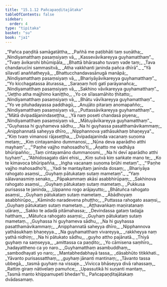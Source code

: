 ```yaml
---
title: "15.1.12 Pañcapaṇḍitajātaka"
tableOfContents: false
sidebar:
  order: 4
type: "tipitaka"
basket: "su"
book: "ja1"
---
```



<DynamicBreadcrumb />

<Division number="315" book="ja1" bookNo="22" page="347">

<Paragraph number="3178" type="verses" book="ja1">
_“Pañca paṇḍitā samāgatāttha,_  
_Pañhā me paṭibhāti taṃ suṇātha;_  
_Nindiyamatthaṃ pasaṃsiyaṃ vā,_  
_Kassevāvikareyya guyhamatthaṃ”._  

</Paragraph>

</Division>
<Division number="316" book="ja1" bookNo="22" page="347">

<Paragraph number="3179" type="verses" book="ja1">
_“Tvaṃ āvikarohi bhūmipāla,_  
_Bhattā bhārasaho tuvaṃ vade taṃ;_  
_Tava chandarucīni sammasitvā,_  
_Atha vakkhanti janinda pañca dhīrā”._  

</Paragraph>

</Division>
<Division number="317" book="ja1" bookNo="22" page="347">

<Paragraph number="3180" type="verses" book="ja1">
_“Yā sīlavatī anaññatheyyā,_  
_Bhattucchandavasānugā manāpā;_  
_Nindiyamatthaṃ pasaṃsiyaṃ vā,_  
_Bhariyāyāvikareyya guyhamatthaṃ”._  

</Paragraph>

</Division>
<Division number="318" book="ja1" bookNo="22" page="347">

<Paragraph number="3181" type="verses" book="ja1">
_“Yo kicchagatassa āturassa,_  
_Saraṇaṃ hoti gatī parāyanañca;_  
_Nindiyamatthaṃ pasaṃsiyaṃ vā,_  
_Sakhino vāvikareyya guyhamatthaṃ”._  

</Paragraph>

</Division>
<Division number="319" book="ja1" bookNo="22" page="347">

<Paragraph number="3182" type="verses" book="ja1">
_“Jeṭṭho atha majjhimo kaniṭṭho,_  
_Yo ce sīlasamāhito ṭhitatto;_  
_Nindiyamatthaṃ pasaṃsiyaṃ vā,_  
_Bhātu vāvīkareyya guyhamatthaṃ”._  

</Paragraph>

</Division>
<Division number="320" book="ja1" bookNo="22" page="347">

<Paragraph number="3183" type="verses" book="ja1">
_“Yo ve pituhadayassa paddhagū,_  
_Anujāto pitaraṃ anomapañño;_  
_Nindiyamatthaṃ pasaṃsiyaṃ vā,_  
_Puttassāvikareyya guyhamatthaṃ”._  

</Paragraph>

</Division>
<Division number="321" book="ja1" bookNo="22" page="348">

<Paragraph number="3184" type="verses" book="ja1">
_“Mātā dvipadājanindaseṭṭha,_  
_Yā naṃ poseti chandasā piyena;_  
_Nindiyamatthaṃ pasaṃsiyaṃ vā,_  
_Mātuyāvīkareyya guyhamatthaṃ”._  

</Paragraph>

</Division>
<Division number="322" book="ja1" bookNo="22" page="348">

<Paragraph number="3185" type="verses" book="ja1">
_“Guyhassa hi guyhameva sādhu,_  
_Na hi guyhassa pasatthamāvikammaṃ;_  
_Anipphannatā saheyya dhīro,_  
_Nipphannova yathāsukhaṃ bhaṇeyya”._  

</Paragraph>

</Division>
<Division number="323" book="ja1" bookNo="22" page="348">

<Paragraph number="3186" type="verses" book="ja1">
_“Kiṃ tvaṃ vimanosi rājaseṭṭha,_  
_Dvipadajaninda vacanaṃ suṇoma metaṃ;_  
_Kiṃ cintayamāno dummanosi,_  
_Nūna deva aparādho atthi mayhaṃ”._  

</Paragraph>

</Division>
<Division number="324" book="ja1" bookNo="22" page="348">

<Paragraph number="3187" type="verses" book="ja1">
_“‘Paṇhe vajjho mahosadho’ti,_  
_Āṇatto me vadhāya bhūripañño;_  
_Taṃ cintayamāno dummanosmi,_  
_Na hi devī aparādho atthi tuyhaṃ”._  

</Paragraph>

</Division>
<Division number="325" book="ja1" bookNo="22" page="348">

<Paragraph number="3188" type="verses" book="ja1">
_“Abhidosagato dāni ehisi,_  
_Kiṃ sutvā kiṃ saṅkate mano te;_  
_Ko te kimavoca bhūripañña,_  
_Iṅgha vacanaṃ suṇoma brūhi metaṃ”._  

</Paragraph>

</Division>
<Division number="326" book="ja1" bookNo="22" page="348">

<Paragraph number="3189" type="verses" book="ja1">
_“‘Paṇhe vajjho mahosadho’ti,_  
_Yadi te mantayitaṃ janinda dosaṃ;_  
_Bhariyāya rahogato asaṃsi,_  
_Guyhaṃ pātukataṃ sutaṃ mametaṃ”._  

</Paragraph>

</Division>
<Division number="327" book="ja1" bookNo="22" page="349">

<Paragraph number="3190" type="verses" book="ja1">
_“Yaṃ sālavanasmiṃ senako,_  
_Pāpakammaṃ akāsi asabbhirūpaṃ;_  
_Sakhinova rahogato asaṃsi,_  
_Guyhaṃ pātukataṃ sutaṃ mametaṃ._  

</Paragraph>

</Division>
<Division number="328" book="ja1" bookNo="22" page="349">

<Paragraph number="3191" type="verses" book="ja1">
_Pukkusa purisassa te janinda,_  
_Uppanno rogo arājayutto;_  
_Bhātuñca rahogato asaṃsi,_  
_Guyhaṃ pātukataṃ sutaṃ mametaṃ._  

</Paragraph>

</Division>
<Division number="329" book="ja1" bookNo="22" page="349">

<Paragraph number="3192" type="verses" book="ja1">
_Ābādhoyaṃ asabbhirūpo,_  
_Kāmindo naradevena phuṭṭho;_  
_Puttassa rahogato asaṃsi,_  
_Guyhaṃ pātukataṃ sutaṃ mametaṃ._  

</Paragraph>

</Division>
<Division number="330" book="ja1" bookNo="22" page="349">

<Paragraph number="3193" type="verses" book="ja1">
_Aṭṭhavaṅkaṃ maṇiratanaṃ uḷāraṃ,_  
_Sakko te adadā pitāmahassa;_  
_Devindassa gataṃ tadajja hatthaṃ,_  
_Mātuñca rahogato asaṃsi;_  
_Guyhaṃ pātukataṃ sutaṃ mametaṃ._  

</Paragraph>

</Division>
<Division number="331" book="ja1" bookNo="22" page="349">

<Paragraph number="3194" type="verses" book="ja1">
_Guyhassa hi guyhameva sādhu,_  
_Na hi guyhassa pasatthamāvikammaṃ;_  
_Anipphannatā saheyya dhīro,_  
_Nipphannova yathāsukhaṃ bhaṇeyya._  

</Paragraph>

</Division>
<Division number="332" book="ja1" bookNo="22" page="349">

<Paragraph number="3195" type="verses" book="ja1">
_Na guyhamatthaṃ vivareyya,_  
_rakkheyya naṃ yathā nidhiṃ;_  
_Na hi pātukato sādhu,_  
_guyho attho pajānatā._  

</Paragraph>

</Division>
<Division number="333" book="ja1" bookNo="22" page="349">

<Paragraph number="3196" type="verses" book="ja1">
_Thiyā guyhaṃ na saṃseyya,_  
_amittassa ca paṇḍito;_  
_Yo cāmisena saṃhīro,_  
_hadayattheno ca yo naro._  

</Paragraph>

</Division>
<Division number="334" book="ja1" bookNo="22" page="349">

<Paragraph number="3197" type="verses" book="ja1">
_Guyhamatthaṃ asambuddhaṃ,_  
_sambodhayati yo naro;_  
_Mantabhedabhayā tassa,_  
_dāsabhūto titikkhati._  

</Paragraph>

</Division>
<Division number="335" book="ja1" bookNo="22" page="350">

<Paragraph number="3198" type="verses" book="ja1">
_Yāvanto purisassatthaṃ,_  
_guyhaṃ jānanti mantinaṃ;_  
_Tāvanto tassa ubbegā,_  
_tasmā guyhaṃ na vissaje._  

</Paragraph>

</Division>
<Division number="336" book="ja1" bookNo="22" page="350">

<Paragraph number="3199" type="verses" book="ja1">
_Vivicca bhāseyya divā rahassaṃ,_  
_Rattiṃ giraṃ nātivelaṃ pamuñce;_  
_Upassutikā hi suṇanti mantaṃ,_  
_Tasmā manto khippamupeti bhedan”ti._  


</Paragraph>
</Division>

<Paragraph number="3200" type="center" book="ja1">
Pañcapaṇḍitajātakaṃ dvādasamaṃ.
</Paragraph>